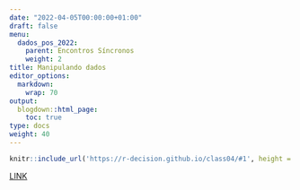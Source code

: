 ```yaml
---
date: "2022-04-05T00:00:00+01:00"
draft: false
menu:
  dados_pos_2022:
    parent: Encontros Síncronos
    weight: 2
title: Manipulando dados
editor_options: 
  markdown: 
    wrap: 70
output: 
  blogdown::html_page:
    toc: true
type: docs
weight: 40
---
```


```r
knitr::include_url('https://r-decision.github.io/class04/#1', height = "400px")
```

[LINK](https://r-decision.github.io/class04/#1)

